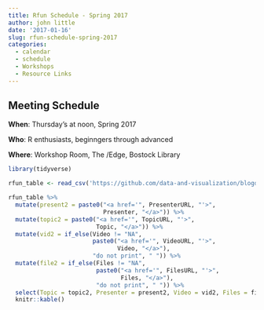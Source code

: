 ```yaml
---
title: Rfun Schedule - Spring 2017
author: john little
date: '2017-01-16'
slug: rfun-schedule-spring-2017
categories:
  - calendar
  - schedule
  - Workshops
  - Resource Links
---
```


## Meeting Schedule

**When**: Thursday's at noon, Spring 2017

**Who**: R enthusiasts, beginngers through advanced 

**Where**: Workshop Room, The /Edge, Bostock Library

```r

library(tidyverse)

rfun_table <- read_csv('https://github.com/data-and-visualization/blogdown2-rfun/raw/master/static/data/data.csv')
```


```r
rfun_table %>% 
  mutate(present2 = paste0("<a href='", PresenterURL, "'>", 
                           Presenter, "</a>")) %>%
  mutate(topic2 = paste0("<a href='", TopicURL, "'>", 
                         Topic, "</a>")) %>% 
  mutate(vid2 = if_else(Video != "NA", 
                        paste0("<a href='", VideoURL, "'>", 
                               Video, "</a>"), 
                        "do not print", " ")) %>% 
  mutate(file2 = if_else(Files != "NA", 
                         paste0("<a href='", FilesURL, "'>", 
                                Files, "</a>"),
                         "do not print", " ")) %>% 
  select(Topic = topic2, Presenter = present2, Video = vid2, Files = file2, Date) %>% 
  knitr::kable()

```


